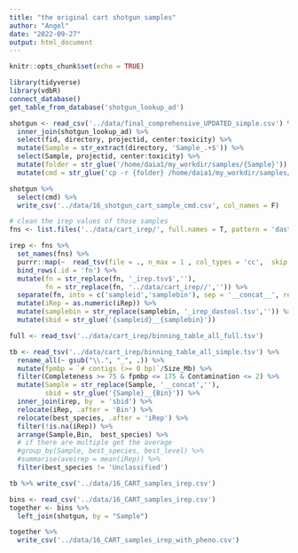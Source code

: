 ```yaml
---
title: "the original cart shotgun samples"
author: "Angel"
date: "2022-09-27"
output: html_document
---
```


```r
knitr::opts_chunk$set(echo = TRUE)
```

```r
library(tidyverse)
library(vdbR)
connect_database()
get_table_from_database('shotgun_lookup_ad')
```

```r
shotgun <- read_csv('../data/final_comprehensive_UPDATED_simple.csv') %>% 
  inner_join(shotgun_lookup_ad) %>% 
  select(fid, directory, projectid, center:toxicity) %>% 
  mutate(Sample = str_extract(directory, 'Sample_.+$')) %>% 
  select(Sample, projectid, center:toxicity) %>% 
  mutate(folder = str_glue('/home/daia1/my_workdir/samples/{Sample}')) %>% 
  mutate(cmd = str_glue('cp -r {folder} /home/daia1/my_workdir/samples/concatenated/for_jonas_melody_data'))

shotgun %>% 
  select(cmd) %>% 
  write_csv('../data/16_shotgun_cart_sample_cmd.csv', col_names = F)

```

```r
# clean the irep values of those samples
fns <- list.files('../data/cart_irep/', full.names = T, pattern = 'dastool')

irep <- fns %>% 
  set_names(fns) %>% 
  purrr::map(~  read_tsv(file = ., n_max = 1 , col_types = 'cc',  skip = 2, col_names = c('bin','iRep')) %>%  select(iRep) ) %>% 
  bind_rows(.id = 'fn') %>% 
  mutate(fn = str_replace(fn, '_irep.tsv$',''),
         fn = str_replace(fn, '../data/cart_irep//','')) %>% 
  separate(fn, into = c('sampleid','samplebin'), sep = '__concat__', remove = T) %>% 
  mutate(iRep = as.numeric(iRep)) %>% 
  mutate(samplebin = str_replace(samplebin, '_irep_dastool.tsv','')) %>% 
  mutate(sbid = str_glue('{sampleid}__{samplebin}'))

full <- read_tsv('../data/cart_irep/binning_table_all_full.tsv')

tb <- read_tsv('../data/cart_irep/binning_table_all_simple.tsv') %>% 
  rename_all(~ gsub("\\.", "_", .)) %>% 
  mutate(fpmbp = `# contigs (>= 0 bp)`/Size_Mb) %>% 
  filter(Completeness >= 75 & fpmbp <= 175 & Contamination <= 2) %>% 
  mutate(Sample = str_replace(Sample, '__concat',''),
         sbid = str_glue('{Sample}__{Bin}')) %>% 
  inner_join(irep, by  = 'sbid') %>% 
  relocate(iRep, .after = 'Bin') %>% 
  relocate(best_species, .after = 'iRep') %>% 
  filter(!is.na(iRep)) %>% 
  arrange(Sample,Bin,  best_species) %>% 
  # if there are multiple get the average
  #group_by(Sample, best_species, best_level) %>% 
  #summarise(aveirep = mean(iRep)) %>% 
  filter(best_species != 'Unclassified')

tb %>% write_csv('../data/16_CART_samples_irep.csv')
```
```r
bins <- read_csv('../data/16_CART_samples_irep.csv')
together <- bins %>% 
  left_join(shotgun, by = "Sample")

together %>% 
  write_csv('../data/16_CART_samples_irep_with_pheno.csv')
```

